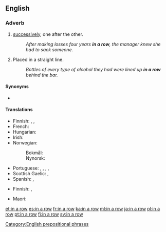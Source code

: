 ==English==

===Adverb===
{{head|en|adverb}}

# [[successively]], one after the other.
#: ''After making losses four years '''in a row''', the manager knew she had to sack someone.''
# Placed in a straight line.
#: ''Bottles of every type of alcohol they had were lined up '''in a row''' behind the bar.''

====Synonyms====
* {{l|en|on the trot}}

====Translations====
{{trans-top|successively}}
* Finnish: {{t+|fi|peräkkäin}}, {{t+|fi|perätysten}}, {{t+|fi|peräkanaa}}
* French: {{t+|fr|d'affilée}}
* Hungarian: {{t|hu|zsinórban}}
* Irish: {{t|ga|as a chéile}}
* Norwegian:
*: Bokmål: {{t|nb|på rad}}
*: Nynorsk: {{t|nn|på rad}}
{{trans-mid}}
* Portuguese: {{t+|pt|seguido}}, {{t|pt|em sequência}}, {{t|pt|sucessivamente}}, {{t|pt|consecutivamente}}, {{t|pt|um atrás do outro}}
* Scottish Gaelic: {{t|gd|sreath chèile}}, {{t|gd|an sreath a chèile}}
* Spanish: {{t+|es|seguidos}}, {{t+|es|consecutivos}}
{{trans-bottom}}

{{trans-top|in a straight line}}
* Finnish: {{t|fi|rivissä}}, {{t|fi|riviin}}
{{trans-mid}}
* Maori: {{t|mi|matatira}}
{{trans-bottom}}

[[Category:English prepositional phrases]]

[[et:in a row]]
[[es:in a row]]
[[fr:in a row]]
[[ka:in a row]]
[[ml:in a row]]
[[ja:in a row]]
[[pl:in a row]]
[[pt:in a row]]
[[fi:in a row]]
[[sv:in a row]]